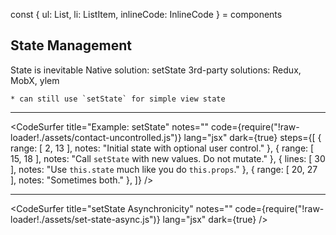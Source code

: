 
const { ul: List, li: ListItem, inlineCode: InlineCode } = components

## State Management

<List>
  <Appear>
    <ListItem>State is inevitable</ListItem>
    <ListItem>Native solution: <InlineCode>setState</InlineCode></ListItem>
    <ListItem>3rd-party solutions: Redux, MobX, ylem</ListItem>
  </Appear>
</List>

```notes
* can still use `setState` for simple view state
```

---

<CodeSurfer
  title="Example: setState"
  notes=""
  code={require("!raw-loader!./assets/contact-uncontrolled.js")}
  lang="jsx"
  dark={true}
  steps={[
    { range: [ 2, 13 ], notes: "Initial state with optional user control." },
    { range: [ 15, 18 ], notes: "Call `setState` with new values. Do not mutate." },
    { lines: [ 30 ], notes: "Use `this.state` much like you do `this.props`." },
    { range: [ 20, 27 ], notes: "Sometimes both." },
  ]}
/>

---

<CodeSurfer
  title="setState Asynchronicity"
  notes=""
  code={require("!raw-loader!./assets/set-state-async.js")}
  lang="jsx"
  dark={true}
/>
